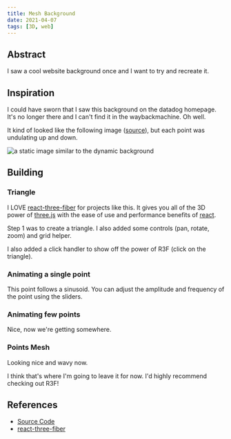 ```yaml
---
title: Mesh Background
date: 2021-04-07
tags: [3D, web]
---
```



## Abstract

I saw a cool website background once and I want to try and recreate it.

## Inspiration

I could have sworn that I saw this background on the datadog homepage. It's no longer there and I can't find it in the waybackmachine. Oh well.

It kind of looked like the following image ([source](https://lovepik.com/image-401531739/tech-blue-low-polygon-mesh-background.html)), but each point was undulating up and down.

![a static image similar to the dynamic background](./similar.png)

## Building

### Triangle

I LOVE [react-three-fiber](https://github.com/pmndrs/react-three-fiber) for projects like this. It gives you all of the 3D power of [three.js](https://threejs.org/) with the ease of use and performance benefits of [react](https://reactjs.org/).

Step 1 was to create a triangle. I also added some controls (pan, rotate, zoom) and grid helper.

I also added a click handler to show off the power of R3F (click on the triangle).

<Triangles1 />

### Animating a single point

<Point />

This point follows a sinusoid. You can adjust the amplitude and frequency of the point using the sliders.

### Animating few points

<Points />

Nice, now we're getting somewhere.

### Points Mesh

<PointsMesh />

Looking nice and wavy now.

I think that's where I'm going to leave it for now. I'd highly recommend checking out R3F!

## References

- [Source Code](https://github.com/michals2/portfolio/blob/master/src/posts/mesh-background/index.mdx)
- [react-three-fiber](https://github.com/pmndrs/react-three-fiber)